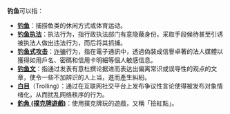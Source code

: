 {{NoteTA
|T=zh-hant:釣魚 (消歧義);zh-hans:钓鱼 (消歧义);
}}
{{distinguish|釣魚台 (消歧義)}}
'''钓鱼'''可以指：
*'''[[钓鱼|钓鱼]]'''：捕捞鱼类的休闲方式或体育运动。
*'''[[钓鱼执法|钓鱼执法]]'''：执法行为，指行政执法部门有意隐蔽身份，采取手段候待甚至引诱被执法人做出违法行为，而后将其抓捕。
*'''[[钓鱼式攻击|钓鱼式攻击]]'''：[[诈骗|诈骗]]行为，指在電子通訊中，透過偽裝成信譽卓著的法人媒體以獲得如用戶名、密碼和信用卡明細等個人敏感信息。
*'''[[钓鱼文|钓鱼文]]'''：指通过发表有意杜撰论据进而表达出偏离常识或误导性的观点的文章，使令一些不加辨识的人上当，進而產生糾紛。
*'''[[白目|白目]]'''（Trolling）：通过在互联网社交平台上发布争议性言论使得被发布对象情绪化，从而扰乱网络秩序的行为。
*'''[[釣魚_(撲克牌遊戲)|釣魚 (撲克牌遊戲)]]'''：使用撲克牌玩的遊戲，又稱「撿紅點」。
{{disambig|Cat=二字消歧義}}